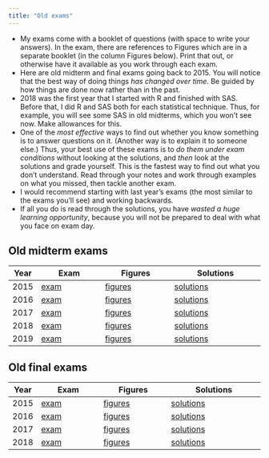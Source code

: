 ```yaml
---
title: "Old exams"
---
```


- My exams come with a booklet of questions (with space to write your answers). In the exam, there are references to Figures which are in a separate booklet (in the column Figures below). Print that out, or otherwise have it available as you work through each exam. 
- Here are old midterm and final exams going back to 2015. You will notice that the best way of doing things *has changed over time*. Be guided by how things are done now rather than in the past.
- 2018 was the first year that I started with R and finished with SAS. Before that, I did R and SAS both for each statistical technique. Thus, for example, you will see some SAS in old midterms, which you won't see now. Make allowances for this.
- One of the *most effective* ways to find out whether you know something is to answer questions on it. (Another way is to explain it to someone else.) Thus, your best use of these exams is to *do them under exam conditions* without looking at the solutions, and *then* look at the solutions and grade yourself. This is the fastest way to find out what you don't understand. Read through your notes and work through examples on what you missed, then tackle another exam.
- I would recommend starting with last year's exams (the most similar to the exams you'll see) and working backwards.
- If all you do is read through the solutions, you have *wasted a huge learning opportunity*, because you will not be prepared to deal with what you face on exam day.

## Old midterm exams

Year  | Exam                          | Figures                         | Solutions
------|-------------------------------|---------------------------------|-------------------------------------------
2015  | [exam](midterm-20159-q.pdf)  | [figures](midterm-20159-f.pdf)   | [solutions](midterm-20159-s.pdf) |
2016  | [exam](midterm-20169-q.pdf)  | [figures](midterm-20169-f.pdf)   | [solutions](midterm-20169-s.pdf) |
2017  | [exam](midterm-20179-q.pdf)  | [figures](midterm-20179-f.pdf)   | [solutions](midterm-20179-s.pdf) |
2018  | [exam](midterm-20189-q.pdf)  | [figures](midterm-20189-f.pdf)   | [solutions](midterm-20189-s.pdf) |
2019  | [exam](midterm-20199-q.pdf)  | [figures](midterm-20199-f.pdf)   | [solutions](midterm-20199-s.pdf) |


## Old final exams

Year  | Exam                       | Figures                       | Solutions
------|----------------------------|-------------------------------|------------------------------------------
2015  | [exam](final-20159-q.pdf)  | [figures](final-20159-f.pdf)  | [solutions](final-20159-s.pdf)
2016  | [exam](final-20169-q.pdf)  | [figures](final-20169-f.pdf)  | [solutions](final-20169-s.pdf)
2017  | [exam](final-20179-q.pdf)  | [figures](final-20179-f.pdf)  | [solutions](final-20179-s.pdf)
2018  | [exam](final-20189-q.pdf)  | [figures](final-20189-f.pdf)  | [solutions](final-20189-s.pdf)
